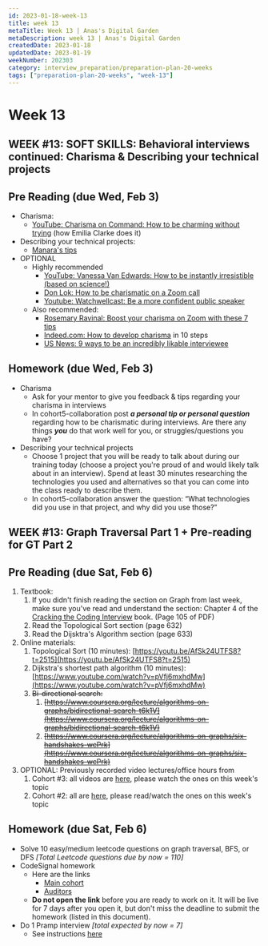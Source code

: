 ```yaml
---
id: 2023-01-18-week-13
title: week 13
metaTitle: Week 13 | Anas's Digital Garden
metaDescription: week 13 | Anas's Digital Garden
createdDate: 2023-01-18
updatedDate: 2023-01-19
weekNumber: 202303
category: interview_preparation/preparation-plan-20-weeks
tags: ["preparation-plan-20-weeks", "week-13"]
---
```


# Week 13

## WEEK #13: SOFT SKILLS: Behavioral interviews continued: Charisma & Describing your technical projects

## Pre Reading (due Wed, Feb 3)

- Charisma:
    - [YouTube: Charisma on Command: How to be charming without trying](https://www.youtube.com/watch?v=ZtqszmRCHFw) (how Emilia Clarke does it)
- Describing your technical projects:
    - [Manara's tips](https://docs.google.com/document/d/1Upu0WlcXrvpl1SbbMSxxLoowK9__L4CeGdHxNq6QdSA/edit?usp=sharing)
- OPTIONAL
    - Highly recommended
        - [YouTube: Vanessa Van Edwards: How to be instantly irresistible (based on science!)](https://www.youtube.com/watch?v=wmlzri690-0&list=RDCMUCj9QBB4bNTv29f4oFIreNmw&index=2)
        - [Don Lok: How to be charismatic on a Zoom call](https://danlok.com/how-to-be-charismatic-on-a-skype-or-zoom-call/)
        - [Youtube: Watchwellcast: Be a more confident public speaker](https://www.youtube.com/watch?v=tShavGuo0_E)
    - Also recommended:
        - [Rosemary Ravinal: Boost your charisma on Zoom with these 7 tips](https://rosemaryravinal.com/boost-your-charisma-on-zoom-with-these-7-tips/)
        - [Indeed.com: How to develop charisma](https://www.indeed.com/career-advice/career-development/how-to-develop-charisma) in 10 steps
        - [US News: 9 ways to be an incredibly likable interviewee](https://money.usnews.com/money/careers/articles/2015/03/11/9-ways-to-be-an-incredibly-likable-interviewee)

## Homework (due Wed, Feb 3)

- Charisma
    - Ask for your mentor to give you feedback & tips regarding your charisma in interviews
    - In cohort5-collaboration post ***a personal tip or personal question*** regarding how to be charismatic during interviews. Are there any things ***you*** do that work well for you, or struggles/questions you have?
- Describing your technical projects
    - Choose 1 project that you will be ready to talk about during our training today (choose a project you're proud of and would likely talk about in an interview). Spend at least 30 minutes researching the technologies you used and alternatives so that you can come into the class ready to describe them.
    - In cohort5-collaboration answer the question: “What technologies did you use in that project, and why did you use those?”

## WEEK #13: Graph Traversal Part 1 + Pre-reading for GT Part 2

## Pre Reading (due Sat, Feb 6)

1. Textbook:
    1. If you didn't finish reading the section on Graph from last week, make sure you've read and understand the section: Chapter 4 of the [Cracking the Coding Interview](https://drive.google.com/open?id=0B7ERENZtSqGiTGRMMm1zWFduS0E) book. (Page 105 of PDF)
    2. Read the Topological Sort section (page 632)
    3. Read the Dijsktra's Algorithm section (page 633)
2. Online materials:
    1. Topological Sort (10 minutes): [https://youtu.be/AfSk24UTFS8?t=2515](https://youtu.be/AfSk24UTFS8?t=2515)
    2. Dijkstra's shortest path algorithm (10 minutes): [https://www.youtube.com/watch?v=pVfj6mxhdMw](https://www.youtube.com/watch?v=pVfj6mxhdMw)
    3. ~~Bi-directional search:~~
        1. ~~[https://www.coursera.org/lecture/algorithms-on-graphs/bidirectional-search-t6k1V](https://www.coursera.org/lecture/algorithms-on-graphs/bidirectional-search-t6k1V)~~
        2. ~~[https://www.coursera.org/lecture/algorithms-on-graphs/six-handshakes-wcPrk](https://www.coursera.org/lecture/algorithms-on-graphs/six-handshakes-wcPrk)~~
3. OPTIONAL: Previously recorded video lectures/office hours from
    1. Cohort #3: all videos are [here](https://drive.google.com/open?id=1MOesN_rOwKIBmPzX_IaP-rCaJxPDysq7), please watch the ones on this week's topic
    2. Cohort #2: all are [here](https://drive.google.com/open?id=1P3Qbz7sWk3vj1KgvaKmwrs_vbMSgnEtw), please read/watch the ones on this week's topic

## Homework (due Sat, Feb 6)

- Solve 10 easy/medium leetcode questions on graph traversal, BFS, or DFS *[Total Leetcode questions due by now = 110]*
- CodeSignal homework
    - Here are the links
        - [Main cohort](https://app.codesignal.com/public-test/8WyY8xjTkhy2LrEFE/kGmDHfNZGEpH4y)
        - [Auditors](https://app.codesignal.com/public-test/8WyY8xjTkhy2LrEFE/emCkEwxiaNmQ3E)
    - **Do not open the link** before you are ready to work on it. It will be live for 7 days after you open it, but don't miss the deadline to submit the homework (listed in this document).
- Do 1 Pramp interview *[total expected by now = 7]*
    - See instructions [here](https://docs.google.com/document/d/1cHF5HRpX2gRwBl1Y2oSXM-6m0DpS-8pT-aD-_ccuPV0/edit?usp=sharing)
